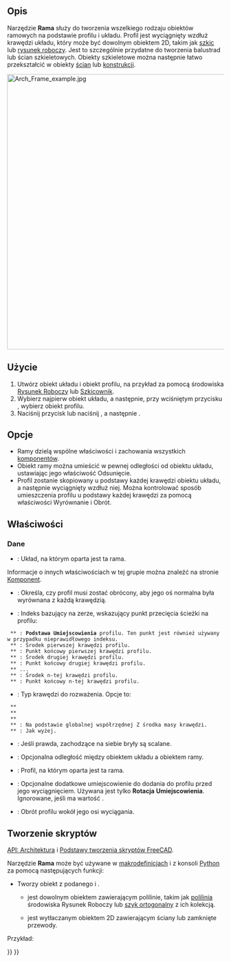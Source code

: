 <languages/>

{{Docnav/pl
|[[Arch_Roof/pl|Dach]]
|[[Arch_Fence/pl|Ogrodzenie]]
|[[BIM_Workbench/pl|środowisko pracy BIM]]
|IconL=Arch_Roof.svg
|IconR=Arch_Fence.svg
|IconC=Workbench_BIM.svg
}}

{{VeryImportantMessage|POLECENIE TO JEST CZĘŚCIĄ ZINTEGROWANEGO środowiska pracy [[BIM_Workbench/pl|BIM]] w V1.0<br>
Ta strona została zaktualizowana dla tej wersji.}}

{{GuiCommand/pl
|Name=BIM Frame
|Name/pl=BIM: Rama
|MenuLocation=3D / BIM → Rama
|Workbenches=[[BIM_Workbench/pl|BIM]]
|Shortcut={{KEY|F}} {{KEY|R}}
|SeeAlso=
}}

<span id="Description"></span>
==Opis==

Narzędzie '''Rama''' służy do tworzenia wszelkiego rodzaju obiektów ramowych na podstawie profilu i układu. Profil jest wyciągnięty wzdłuż krawędzi układu, który może być dowolnym obiektem 2D, takim jak [[Sketcher_Workbench/pl|szkic]] lub [[Draft_Workbench/pl|rysunek roboczy]]. Jest to szczególnie przydatne do tworzenia balustrad lub ścian szkieletowych. Obiekty szkieletowe można następnie łatwo przekształcić w obiekty [[Arch_Wall/pl|ścian]] lub [[Arch_Structure/pl|konstrukcji]].

[[Image:Arch Frame example.jpg|640px]]
{{Caption|Obiekt Ramy utworzony z [[Draft_OrthoArray/pl|szyku ortogonalnego]] [[Draft_Line/pl|linii]], przy użyciu [[Draft_Circle/pl|okręgu]] jako profilu.}}

<span id="Usage"></span>
==Użycie==

# Utwórz obiekt układu i obiekt profilu, na przykład za pomocą środowiska [[Draft_Workbench/pl|Rysunek Roboczy]] lub [[Sketcher_Workbench/pl|Szkicownik]].
# Wybierz najpierw obiekt układu, a następnie, przy wciśniętym przycisku {{KEY|Ctrl}}, wybierz obiekt profilu.
# Naciśnij przycisk {{Button|[[Image:Arch Frame.svg|16px]] '''Rama'''}} lub naciśnij {{KEY|F}}, a następnie {{KEY|R}}.

<span id="Options"></span>
==Opcje==

* Ramy dzielą wspólne właściwości i zachowania wszystkich [[Arch_Component/pl|komponentów]].
* Obiekt ramy można umieścić w pewnej odległości od obiektu układu, ustawiając jego właściwość Odsunięcie.
* Profil zostanie skopiowany u podstawy każdej krawędzi obiektu układu, a następnie wyciągnięty wzdłuż niej. Można kontrolować sposób umieszczenia profilu u podstawy każdej krawędzi za pomocą właściwości Wyrównanie i Obrót.

<span id="Properties"></span>
==Właściwości==

<span id="Data"></span>
===Dane===

{{TitleProperty|Komponent}}

* {{PropertyData|Base|Link}}: Układ, na którym oparta jest ta rama.

Informacje o innych właściwościach w tej grupie można znaleźć na stronie [[Arch_Component/pl#Właściwości|Komponent]].

{{TitleProperty|Rama}}

* {{PropertyData|Wyrównaj|Bool}}: Określa, czy profil musi zostać obrócony, aby jego oś normalna była wyrównana z każdą krawędzią.
* {{PropertyData|Punkt bazowy|Integer}}: Indeks bazujący na zerze, wskazujący punkt przecięcia ścieżki na profilu:
  ** {{Value|0}}: '''Podstawa''' '''Umiejscowienia''' profilu. Ten punkt jest również używany w przypadku nieprawidłowego indeksu.
  ** {{Value|1}}: Środek pierwszej krawędzi profilu.
  ** {{Value|2}}: Punkt końcowy pierwszej krawędzi profilu.
  ** {{Value|3}}: Środek drugiej krawędzi profilu.
  ** {{Value|4}}: Punkt końcowy drugiej krawędzi profilu.
  ** ...
  ** {{Value|n*2-1}}: Środek n-tej krawędzi profilu.
  ** {{Value|n*2}}: Punkt końcowy n-tej krawędzi profilu.
* {{PropertyData|Krawędzie|Enumeration}}: Typ krawędzi do rozważenia. Opcje to:
  ** {{Value|Wszystkie krawędzie}}
  ** {{Value|Pionowe krawędzie}}
  ** {{Value|Poziome krawędzie}}
  ** {{Value|Dolne poziome krawędzie}}: Na podstawie globalnej współrzędnej Z środka masy krawędzi.
  ** {{Value|Górne poziome krawędzie}}: Jak wyżej.
* {{PropertyData|Scal|Bool}}: Jeśli prawda, zachodzące na siebie bryły są scalane.
* {{PropertyData|Odsunięcie|VectorDistance}}: Opcjonalna odległość między obiektem układu a obiektem ramy.
* {{PropertyData|Profil|Link}}: Profil, na którym oparta jest ta rama.
* {{PropertyData|Umiejscowienie profilu|Placement}}: Opcjonalne dodatkowe umiejscowienie do dodania do profilu przed jego wyciągnięciem. Używana jest tylko '''Rotacja''' '''Umiejscowienia'''. Ignorowane, jeśli {{PropertyData|Wyrównaj}} ma wartość {{TRUE/pl}}.
* {{PropertyData|Obrót|Angle}}: Obrót profilu wokół jego osi wyciągania.

<span id="Scripting"></span>
==Tworzenie skryptów==

{{Emphasis|Zobacz również:}} [[Arch_API/pl|API: Architektura]] i [[FreeCAD_Scripting_Basics/pl|Podstawy tworzenia skryptów FreeCAD]].

Narzędzie '''Rama''' może być używane w [[Macros/pl|makrodefinicjach]] i z konsoli [[Python/pl|Python]] za pomocą następujących funkcji:

{{Code|code=
Frame = makeFrame(baseobj, profile)
}}

* Tworzy obiekt {{incode|Frame}} z podanego {{incode|baseobj}} i {{incode|profile}}.
** {{incode|baseobj}} jest dowolnym obiektem zawierającym polilinie, takim jak [[Draft_Wire/pl|polilinia]] środowiska Rysunek Roboczy lub [[Draft_OrthoArray/pl|szyk ortogonalny]] z ich kolekcją.
** {{Incode|profile}} jest wytłaczanym obiektem 2D zawierającym ściany lub zamknięte przewody.

Przykład:

{{Code|code=
import Draft, Arch

Line = Draft.makeLine(FreeCAD.Vector(0, 0, 0), FreeCAD.Vector(0, 0, 2000))
baseobj = Draft.makeArray(Line, FreeCAD.Vector(1000, 0, 0), FreeCAD.Vector(0, 1, 0), 6, 1)

profile = Draft.makeCircle(200)
Frame = Arch.makeFrame(baseobj, profile)
FreeCAD.ActiveDocument.recompute()
}}


{{Docnav/pl
|[[Arch_Roof/pl|Dach]]
|[[Arch_Fence/pl|Ogrodzenie]]
|[[BIM_Workbench/pl|środowisko pracy BIM]]
|IconL=Arch_Roof.svg
|IconR=Arch_Fence.svg
|IconC=Workbench_BIM.svg
}}

{{BIM_Tools_navi{{#translation:}}}}
{{Userdocnavi{{#translation:}}}}
